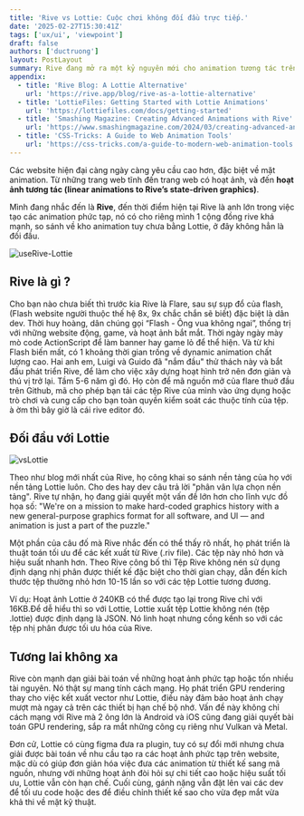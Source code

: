 ```yaml
---
title: 'Rive vs Lottie: Cuộc chơi không đối đầu trực tiếp.'
date: '2025-02-27T15:30:41Z'
tags: ['ux/ui', 'viewpoint']
draft: false
authors: ['ductruong']
layout: PostLayout
summary: Rive đang mở ra một kỷ nguyên mới cho animation tương tác trên web.
appendix:
  - title: 'Rive Blog: A Lottie Alternative'
    url: 'https://rive.app/blog/rive-as-a-lottie-alternative'
  - title: 'LottieFiles: Getting Started with Lottie Animations'
    url: 'https://lottiefiles.com/docs/getting-started'
  - title: 'Smashing Magazine: Creating Advanced Animations with Rive'
    url: 'https://www.smashingmagazine.com/2024/03/creating-advanced-animations-rive'
  - title: 'CSS-Tricks: A Guide to Web Animation Tools'
    url: 'https://css-tricks.com/a-guide-to-modern-web-animation-tools'
---
```


Các website hiện đại càng ngày càng yêu cầu cao hơn, đặc biệt về mặt animation. Từ những trang web tĩnh đến trang web có hoạt ảnh, và đến **hoạt ảnh tương tác (linear animations to Rive’s state-driven graphics)**.

Mình đang nhắc đến là **Rive**, đến thời điểm hiện tại Rive là anh lớn trong việc tạo các animation phức tạp, nó có cho riêng mình 1 cộng đồng rive khá mạnh, so sánh về kho animation tuy chưa bằng Lottie, ở đây không hẳn là đối đầu.

![useRive-Lottie](https://images.spiderum.com/sp-images/5c753870f4c711efb2c67768c7daa072.png)

<TOCInline toc={props.toc} exclude="" />

## **Rive là gì ?**

Cho bạn nào chưa biết thì trước kia Rive là Flare, sau sự sụp đổ của flash, (Flash website người thuộc thế hệ 8x, 9x chắc chắn sẽ biết) đặc biệt là dân dev. Thời huy hoàng, dân chúng gọi “Flash - Ông vua không ngai”, thống trị với những website động, game, và hoạt ảnh bắt mắt. Thời ngày ngày mày mò code ActionScript để làm banner hay game lỏ để thể hiện. Và từ khi Flash biến mất, có 1 khoảng thời gian trống về dynamic animation chất lượng cao. Hai anh em, Luigi và Guido đã "nắm đầu" thử thách này và bắt đầu phát triển Rive, để làm cho việc xây dựng hoạt hình trở nên đơn giản và thú vị trở lại. Tầm 5-6 năm gì đó. Họ còn để mã nguồn mở của flare thuở đầu trên Github, mã cho phép bạn tải các tệp Rive của mình vào ứng dụng hoặc trò chơi và cung cấp cho bạn toàn quyền kiểm soát các thuộc tính của tệp. à ờm thì bây giờ là cái rive editor đó.

## **Đối đầu với Lottie**

![vsLottie](https://images.spiderum.com/sp-images/21e9cfb0f4d411efb611d533fd8d6bcf.png)

Theo như blog mới nhất của Rive, họ công khai so sánh nền tảng của họ với nền tảng Lottie luôn. Cho des hay dev câu trả lời "phân vân lựa chọn nền tảng". Rive tự nhận, họ đang giải quyết một vấn đề lớn hơn cho lĩnh vực đồ họa số: "We're on a mission to make hard-coded graphics history with a new general-purpose graphics format for all software, and Ul — and animation is just a part of the puzzle."

Một phần của câu đố mà Rive nhắc đến có thể thấy rõ nhất, họ phát triển là thuật toán tối ưu để các kết xuất từ Rive (.riv file). Các tệp này nhỏ hơn và hiệu suất nhanh hơn. Theo Rive công bố thì Tệp Rive không nén sử dụng định dạng nhị phân được thiết kế đặc biệt cho thời gian chạy, dẫn đến kích thước tệp thường nhỏ hơn 10-15 lần so với các tệp Lottie tương đương.

Ví dụ: Hoạt ảnh Lottie ở 240KB có thể được tạo lại trong Rive chỉ với 16KB.Để dễ hiểu thì so với Lottie, Lottie xuất tệp Lottie không nén (tệp .lottie) được định dạng là JSON. Nó linh hoạt nhưng cồng kềnh so với các tệp nhị phân được tối ưu hóa của Rive.

## **Tương lai không xa**

Rive còn mạnh dạn giải bài toán về những hoạt ảnh phức tạp hoặc tốn nhiều tài nguyên. Nó thật sự mang tính cách mạng. Họ phát triển GPU rendering thay cho việc kết xuất vector như Lottie, điều này đảm bảo hoạt ảnh chạy mượt mà ngay cả trên các thiết bị hạn chế bộ nhớ. Vấn đề này không chỉ cách mạng với Rive mà 2 ông lớn là Android và iOS cũng đang giải quyết bài toán GPU rendering, sắp ra mắt những công cụ riêng như Vulkan và Metal.

Đơn cử, Lottie có cùng figma đưa ra plugin, tuy có sự đổi mới nhưng chưa giải được bài toán về nhu cầu tạo ra các hoạt ảnh phức tạp trên website, mặc dù có giúp đơn giản hóa việc đưa các animation từ thiết kế sang mã nguồn, nhưng với những hoạt ảnh đòi hỏi sự chi tiết cao hoặc hiệu suất tối ưu, Lottie vẫn còn hạn chế. Cuối cùng, gánh nặng vẫn đặt lên vai các dev để tối ưu code hoặc des để điều chỉnh thiết kế sao cho vừa đẹp mắt vừa khả thi về mặt kỹ thuật.

